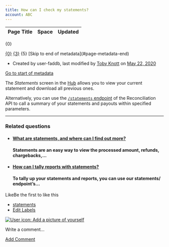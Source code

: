 ```yaml
---
title: How can I check my statements?
account: ABC
---
```


<table class="aui"> <thead> <tr class="header"> <th class="search-result-title">Page Title</th> <th class="search-result-space">Space</th> <th class="search-result-date">Updated</th> </tr> </thead> </table> <p class="search-result-count">{0}</p> <tr class="search-result"> <td class="search-result-title"><a href="{1}" class="content-type-{2}"><span>{0}</span></a></td> <td class="search-result-space"><a class="space" href="/display/{4}/" title="{3}">{3}</a></td> <td class="search-result-date"><span class="date" title="{6}">{5}</span></td> </tr> [Skip to end of metadata](#page-metadata-end)

*   Created by user-faddb, last modified by [Toby Knott](    /display/~toby.knott
    ) on [May 22, 2020](/pages/diffpagesbyversion.action?pageId=721041&selectedPageVersions=4&selectedPageVersions=5 "Show changes")

[Go to start of metadata](#page-metadata-start)

The _Statements_ screen in the [Hub](https://hub.checkout.com) allows you to view your current statement and download all previous ones.

Alternatively, you can use the [`/statements` endpoint](/display/DOCS/Statements+endpoint) of the Reconciliation API to call a summary of your statements and payouts within specified parameters.

* * *

### Related questions

*   #### [What are statements, and where can I find out more?](/pages/viewpage.action?pageId=721039)
    
    #### Statements are an easy way to view the processed amount, refunds, chargebacks,...
    
*   #### [How can I tally reports with statements?](/pages/viewpage.action?pageId=721033)
    
    #### To tally up your statements and reports, you can use our statements/ endpoint’s...
    

LikeBe the first to like this

*   [statements](/label/FAQ/statements)
*   [Edit Labels](# "Edit Labels (Type 'l')")

[![User icon: Add a picture of yourself](/s/en_GB/7901/abf7b35644d5a5d1d7e4b0969a83e8eb2b569fb5/_/images/icons/profilepics/add_profile_pic.svg)](/users/profile/editmyprofilepicture.action)

Write a comment…

[Add Comment](/pages/viewpage.action?pageId=721041&showComments=true&showCommentArea=true#addcomment)